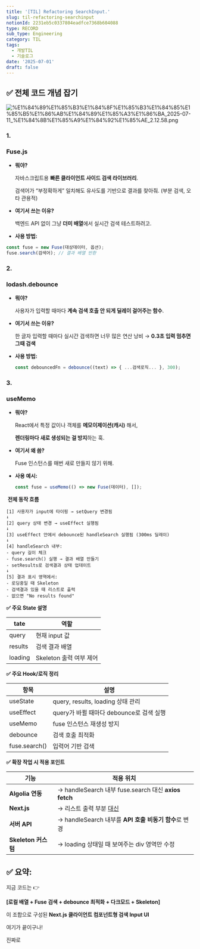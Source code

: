 ```yaml
---
title: '[TIL] Refactoring SearchInput.'
slug: til-refactoring-searchinput
notionId: 2231eb5c0337804eadfce7368b604088
type: RECORD
sub_type: Engineering
category: TIL
tags:
  - 개발TIL
  - 기술로그
date: '2025-07-01'
draft: false
---
```


## **✅ 전체 코드 개념 잡기**


![%E1%84%89%E1%85%B3%E1%84%8F%E1%85%B3%E1%84%85%E1%85%B5%E1%86%AB%E1%84%89%E1%85%A3%E1%86%BA_2025-07-11_%E1%84%8B%E1%85%A9%E1%84%92%E1%85%AE_2.12.58.png](https://prod-files-secure.s3.us-west-2.amazonaws.com/056ff9f5-a9ef-486f-8acb-9eef51d06a2d/599d8552-f7cd-48c4-a48c-0824b0622588/%E1%84%89%E1%85%B3%E1%84%8F%E1%85%B3%E1%84%85%E1%85%B5%E1%86%AB%E1%84%89%E1%85%A3%E1%86%BA_2025-07-11_%E1%84%8B%E1%85%A9%E1%84%92%E1%85%AE_2.12.58.png?X-Amz-Algorithm=AWS4-HMAC-SHA256&X-Amz-Content-Sha256=UNSIGNED-PAYLOAD&X-Amz-Credential=ASIAZI2LB466WPCR7B3G%2F20250716%2Fus-west-2%2Fs3%2Faws4_request&X-Amz-Date=20250716T091412Z&X-Amz-Expires=3600&X-Amz-Security-Token=IQoJb3JpZ2luX2VjEEEaCXVzLXdlc3QtMiJHMEUCICHCPK3hCVQ6mOqZ5VOo3C57OasYOxCUGrmwBHUfzYlCAiEA8HQbZWHL1014H3RF1Ch3ICOcEf%2Fm1AasVybaS%2BJlzyoq%2FwMIWhAAGgw2Mzc0MjMxODM4MDUiDMqZKE818UJXaRvC8SrcA%2FS6bDAG1HEVCMWD6%2FTJLCcI%2F56B8VUGer8AP7iDDcThTe4GyqXfiJCNNe4AXCSHZapA3Hu4s2hCGJY9pSqsRFSfZfg1XMk97ua2AcvdnQOwJ6Dn%2Faxob%2BqOikePXpdUsCY%2FRr469fB9NpOt5ZK2qCbWtWGwvw4%2Bzqv92pijRygh5ATpkI2XfGkkPRJvS%2BQSwpJJ4fxhrc1jNrJ6%2B3MKEUxIAoGjUwiiETVVOg4aM7uAu3T7lsPD2uMR4G9it7s6FELTvR3evC%2FX%2FAh97al9xyTrFiWC9XMQVH93mb8tZV9whUFv3td64SkRSxx2efYlDJab9wxGT9uGJhGFI2F62sY7oYOcjHn04S29wzNUDMwnqKrlvJde%2BEzhJ1AYfa75KqykFFfgskoD2cuxXkGYr8NkoVmopFuBxEbRrKyR353XXRu2gDYbAVMvc1BuCNnOVwL9wdEyPT8sPGDaD3BUdZmI7JUbs6WTiHDTnblABjnRiNYL5oNkYorHmNkfrvvK%2Fsux2K%2Ftxc%2Be%2F0XAh87F9FYUtLO0W47mNbL81ml3SYm3n%2FMCqmTeumS%2F0iA%2BEsc2PISQ1%2FGBa80fo5Dbzx98YXDEt%2BzKkdjLzh%2B9ZY9JIVguJKFlS0v7Jmry8o31MMjL3cMGOqUBtu%2FjAZCGLnn8FYtuypD5HrTOJU38KTxbaKcOtNfxx%2BnBlalk97Fg2uSgw6npto8sHJflcF8pmkus%2BwcbRRL93bd1lIvd833Y1xsU6nU76v5NZYwGX3O4U1mqNB%2BNzydK7uLFHvbWui1hfSvQ%2BufawccfSh%2FbReBsJXQayB%2BND%2FtnH7mA5woQWjA8WAZiPl%2FudNguJYOHfXuDKBtRV7BsVZMfnOaM&X-Amz-Signature=e88addf4df0ce10c03198b43befb7508ed936a45a51231f1a0001cb1085c94bc&X-Amz-SignedHeaders=host&x-amz-checksum-mode=ENABLED&x-id=GetObject)


### **1.**


### **Fuse.js**

- **뭐야?**

    자바스크립트용 **빠른 클라이언트 사이드 검색 라이브러리**.


    검색어가 “부정확하게” 일치해도 유사도를 기반으로 결과를 찾아줘. (부분 검색, 오타 관용적)

- **여기서 쓰는 이유?**

    백엔드 API 없이 그냥 **더미 배열**에서 실시간 검색 테스트하려고.

- **사용 방법:**

```typescript
const fuse = new Fuse(대상데이터, 옵션);
fuse.search(검색어); // 결과 배열 반환
```


### **2.**


### **lodash.debounce**

- **뭐야?**

    사용자가 입력할 때마다 **계속 검색 호출 안 되게 딜레이 걸어주는 함수**.

- **여기서 쓰는 이유?**

    한 글자 입력할 때마다 실시간 검색하면 너무 많은 연산 낭비 → **0.3초 입력 멈추면 그때 검색**

- **사용 방법:**

    ```typescript
    const debouncedFn = debounce((text) => { ...검색로직... }, 300);
    ```


### **3.**


### **useMemo**

- **뭐야?**

    React에서 특정 값이나 객체를 **메모이제이션(캐시)** 해서,


    **렌더링마다 새로 생성되는 걸 방지**하는 훅.

- **여기서 왜 씀?**

    Fuse 인스턴스를 매번 새로 만들지 않기 위해.

- **사용 예시:**

    ```typescript
    const fuse = useMemo(() => new Fuse(데이터), []);
    ```



 **전체 동작 흐름**



```plain text
[1] 사용자가 input에 타이핑 → setQuery 변경됨
↓
[2] query 상태 변경 → useEffect 실행됨
↓
[3] useEffect 안에서 debounce된 handleSearch 실행됨 (300ms 딜레이)
↓
[4] handleSearch 내부:
- query 길이 체크
- fuse.search() 실행 → 결과 배열 만들기
- setResults로 검색결과 상태 업데이트
↓
[5] 결과 표시 영역에서:
- 로딩중일 때 Skeleton
- 검색결과 있을 때 리스트로 출력
- 없으면 "No results found"
```



**✅ 주요 State 설명**



| **tate** | **역할**            |
| -------- | ----------------- |
| query    | 현재 input 값        |
| results  | 검색 결과 배열          |
| loading  | Skeleton 출력 여부 제어 |



**✅ 주요 Hook/로직 정리**



| **항목**        | **설명**                        |
| ------------- | ----------------------------- |
| useState      | query, results, loading 상태 관리 |
| useEffect     | query가 바뀔 때마다 debounce로 검색 실행 |
| useMemo       | fuse 인스턴스 재생성 방지              |
| debounce      | 검색 호출 최적화                     |
| fuse.search() | 입력어 기반 검색                     |



**✅ 확장 작업 시 적용 포인트**



| **기능**             | **적용 위치**                                        |
| ------------------ | ------------------------------------------------ |
| **Algolia 연동**     | → handleSearch 내부 fuse.search 대신 **axios fetch** |
| **Next.js <Link>** | → 리스트 출력 부분 <a href> 대신 <Link href>              |
| **서버 API**         | → handleSearch 내부를 **API 호출 비동기 함수**로 변경         |
| **Skeleton 커스텀**   | → loading 상태일 때 보여주는 div 영역만 수정                  |


## **✅ 요약:**


지금 코드는 👉


**[로컬 배열 + Fuse 검색 + debounce 최적화 + 다크모드 + Skeleton]**


이 조합으로 구성된 **Next.js 클라이언트 컴포넌트형 검색 Input UI**


여기가 끝이구나!


진짜로 

